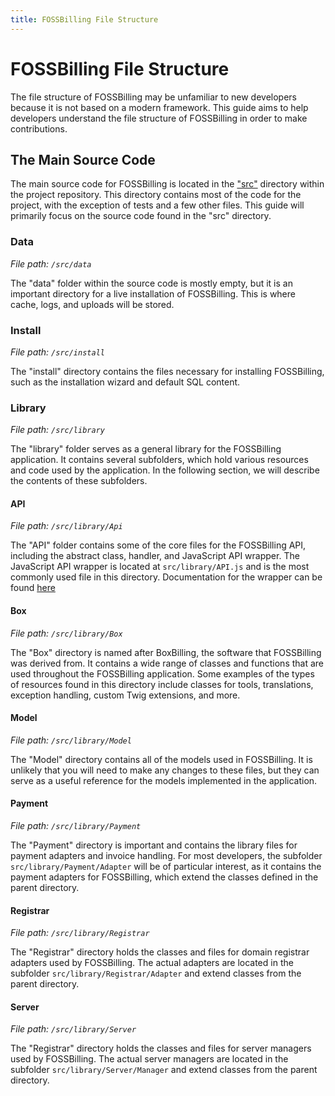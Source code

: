 ```yaml
---
title: FOSSBilling File Structure
---
```


# FOSSBilling File Structure
The file structure of FOSSBilling may be unfamiliar to new developers because it is not based on a modern framework. This guide aims to help developers understand the file structure of FOSSBilling in order to make contributions.

## The Main Source Code

The main source code for FOSSBilling is located in the ["src"](https://github.com/FOSSBilling/FOSSBilling/tree/main/src) directory within the project repository. This directory contains most of the code for the project, with the exception of tests and a few other files. This guide will primarily focus on the source code found in the "src" directory.

### Data
*File path: ``/src/data``*

The "data" folder within the source code is mostly empty, but it is an important directory for a live installation of FOSSBilling. This is where cache, logs, and uploads will be stored.

### Install
*File path: ``/src/install``*

The "install" directory contains the files necessary for installing FOSSBilling, such as the installation wizard and default SQL content.

### Library
*File path: ``/src/library``*

The "library" folder serves as a general library for the FOSSBilling application. It contains several subfolders, which hold various resources and code used by the application. In the following section, we will describe the contents of these subfolders.

#### API
*File path: ``/src/library/Api``*

The "API" folder contains some of the core files for the FOSSBilling API, including the abstract class, handler, and JavaScript API wrapper.
The JavaScript API wrapper is located at ``src/library/API.js`` and is the most commonly used file in this directory. Documentation for the wrapper can be found [here](https://fossbilling.org/docs/api/javascript)

#### Box
*File path: ``/src/library/Box``*

The "Box" directory is named after BoxBilling, the software that FOSSBilling was derived from. It contains a wide range of classes and functions that are used throughout the FOSSBilling application. 
Some examples of the types of resources found in this directory include classes for tools, translations, exception handling, custom Twig extensions, and more.

#### Model
*File path: ``/src/library/Model``*

The "Model" directory contains all of the models used in FOSSBilling. It is unlikely that you will need to make any changes to these files, but they can serve as a useful reference for the models implemented in the application.

#### Payment
*File path: ``/src/library/Payment``*

The "Payment" directory is important and contains the library files for payment adapters and invoice handling. 
For most developers, the subfolder ``src/library/Payment/Adapter`` will be of particular interest, as it contains the payment adapters for FOSSBilling, which extend the classes defined in the parent directory.

#### Registrar
*File path: ``/src/library/Registrar``*

The "Registrar" directory holds the classes and files for domain registrar adapters used by FOSSBilling.
The actual adapters are located in the subfolder ``src/library/Registrar/Adapter`` and extend classes from the parent directory.


#### Server
*File path: ``/src/library/Server``*

The "Registrar" directory holds the classes and files for server managers used by FOSSBilling.
The actual server managers are located in the subfolder ``src/library/Server/Manager`` and extend classes from the parent directory.
